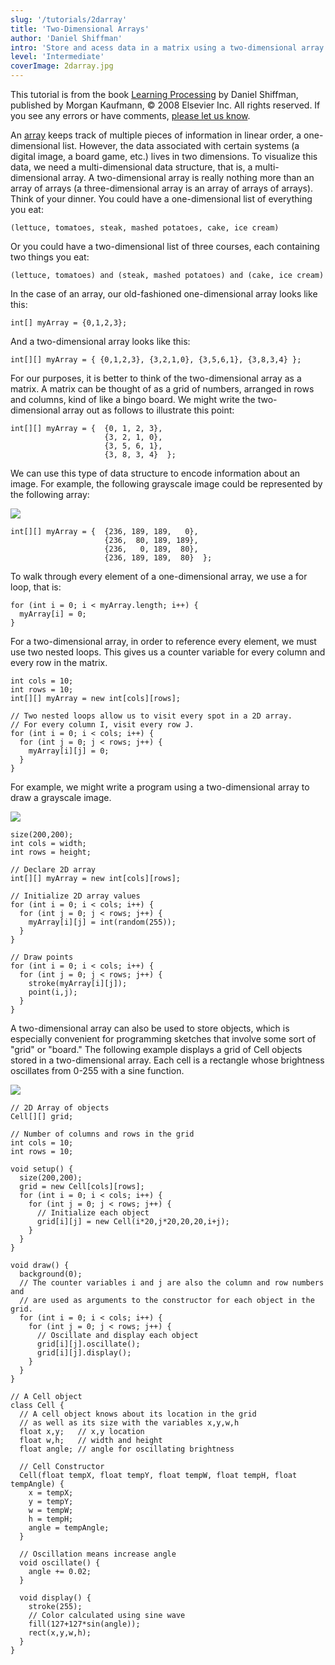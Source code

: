 ```yaml
---
slug: '/tutorials/2darray'
title: 'Two-Dimensional Arrays'
author: 'Daniel Shiffman'
intro: 'Store and acess data in a matrix using a two-dimensional array.'
level: 'Intermediate'
coverImage: 2darray.jpg
---
```


<Note>

This tutorial is from the book [Learning Processing](https://processing.org/books/#shiffman) by Daniel Shiffman, published by Morgan Kaufmann, © 2008 Elsevier Inc. All rights reserved. If you see any errors or have comments, [please let us know](https://github.com/processing/processing-docs/issues?q=is%3Aopen).

</Note>

An [array](http://www.processing.org/reference/Array.html) keeps track of multiple pieces of information in linear order, a one-dimensional list. However, the data associated with certain systems (a digital image, a board game, etc.) lives in two dimensions. To visualize this data, we need a multi-dimensional data structure, that is, a multi-dimensional array. A two-dimensional array is really nothing more than an array of arrays (a three-dimensional array is an array of arrays of arrays). Think of your dinner. You could have a one-dimensional list of everything you eat: 

`(lettuce, tomatoes, steak, mashed potatoes, cake, ice cream)`

Or you could have a two-dimensional list of three courses, each containing two things you eat:

`(lettuce, tomatoes) and (steak, mashed potatoes) and (cake, ice cream)`

In the case of an array, our old-fashioned one-dimensional array looks like this:
```
int[] myArray = {0,1,2,3};
```

And a two-dimensional array looks like this:

```
int[][] myArray = { {0,1,2,3}, {3,2,1,0}, {3,5,6,1}, {3,8,3,4} };
```

For our purposes, it is better to think of the two-dimensional array as a matrix. A matrix can be thought of as a grid of numbers, arranged in rows and columns, kind of like a bingo board. We might write the two-dimensional array out as follows to illustrate this point:

```
int[][] myArray = {  {0, 1, 2, 3},
                     {3, 2, 1, 0},
                     {3, 5, 6, 1},
                     {3, 8, 3, 4}  };
```

We can use this type of data structure to encode information about an image. For example, the following grayscale image could be represented by the following array:

<FixedImage center width={645} height={200}>

![](./grid.jpg)

</FixedImage>

```
int[][] myArray = {  {236, 189, 189,   0},
                     {236,  80, 189, 189},
                     {236,   0, 189,  80},
                     {236, 189, 189,  80}  };
```

To walk through every element of a one-dimensional array, we use a  for  loop, that is:

```int[] myArray = new int[10];
for (int i = 0; i < myArray.length; i++) {
  myArray[i] = 0;
}
```

For a two-dimensional array, in order to reference every element, we must use two nested loops. This gives us a counter variable for every column and every row in the matrix.

```
int cols = 10;
int rows = 10;
int[][] myArray = new int[cols][rows];

// Two nested loops allow us to visit every spot in a 2D array.   
// For every column I, visit every row J.
for (int i = 0; i < cols; i++) {
  for (int j = 0; j < rows; j++) {
    myArray[i][j] = 0;
  }
}
```

For example, we might write a program using a two-dimensional array to draw a grayscale image.

![](./points.jpg)

```
size(200,200);
int cols = width;
int rows = height;

// Declare 2D array
int[][] myArray = new int[cols][rows];

// Initialize 2D array values
for (int i = 0; i < cols; i++) {
  for (int j = 0; j < rows; j++) {
    myArray[i][j] = int(random(255));
  }
}

// Draw points
for (int i = 0; i < cols; i++) {
  for (int j = 0; j < rows; j++) {
    stroke(myArray[i][j]);
    point(i,j);
  }
}
```

A two-dimensional array can also be used to store objects, which is especially convenient for programming sketches that involve some sort of "grid"  or "board."  The following example displays a grid of Cell objects stored in a two-dimensional array. Each cell is a rectangle whose brightness oscillates from 0-255 with a sine function.  

![](./cells.jpg)

```
// 2D Array of objects
Cell[][] grid;

// Number of columns and rows in the grid
int cols = 10;
int rows = 10;

void setup() {
  size(200,200);
  grid = new Cell[cols][rows];
  for (int i = 0; i < cols; i++) {
    for (int j = 0; j < rows; j++) {
      // Initialize each object
      grid[i][j] = new Cell(i*20,j*20,20,20,i+j);
    }
  }
}

void draw() {
  background(0);
  // The counter variables i and j are also the column and row numbers and 
  // are used as arguments to the constructor for each object in the grid.  
  for (int i = 0; i < cols; i++) {
    for (int j = 0; j < rows; j++) {
      // Oscillate and display each object
      grid[i][j].oscillate();
      grid[i][j].display();
    }
  }
}

// A Cell object
class Cell {
  // A cell object knows about its location in the grid 
  // as well as its size with the variables x,y,w,h
  float x,y;   // x,y location
  float w,h;   // width and height
  float angle; // angle for oscillating brightness

  // Cell Constructor
  Cell(float tempX, float tempY, float tempW, float tempH, float tempAngle) {
    x = tempX;
    y = tempY;
    w = tempW;
    h = tempH;
    angle = tempAngle;
  } 
  
  // Oscillation means increase angle
  void oscillate() {
    angle += 0.02; 
  }

  void display() {
    stroke(255);
    // Color calculated using sine wave
    fill(127+127*sin(angle));
    rect(x,y,w,h); 
  }
}
```



